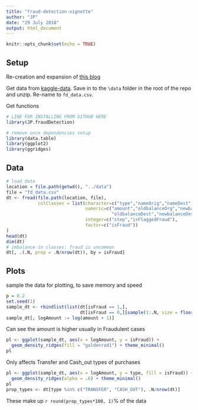 ```yaml
---
title: "fraud-detection-vignette"
author: "JP"
date: "29 July 2018"
output: html_document
---
```


```r
knitr::opts_chunk$set(echo = TRUE)
```

## Setup

Re-creation and expansion of [this blog](https://blog.codecentric.de/en/2017/09/data-science-fraud-detection/) 

Get data from [kaggle-data](https://www.kaggle.com/ntnu-testimon/paysim1).
Save in to the `\data` folder in the root of the repo and unzip. Re-name to 
`fd_data.csv`.

Get functions
```r
# LINE FOR INSTALLING FROM GITHUB HERE
library(JP.fraudDetection)

# remove once dependencies setup
library(data.table)
library(ggplot2)
library(ggridges)
```


## Data

```r
# load data
location = file.path(getwd(), "../data")
file = "fd_data.csv"
dt <- fread(file.path(location, file),
            colClasses = list(character=c("type","nameOrig","nameDest"),
                              numeric=c("amount","oldbalanceOrg","newbalanceOrig",
                                        "oldbalanceDest","newbalanceDest"),
                              integer=c("step","isFlaggedFraud"),
                              factor=c("isFraud"))
)
head(dt)
dim(dt)
# imbalance in classes: fraud is uncommon
dt[, .(.N, prop = .N/nrow(dt)), by = isFraud]
```


## Plots
sample the data for plotting, to save memory and speed
```r
p = 0.2
set.seed(1)
sample_dt <- rbindlist(list(dt[isFraud == 1,],
                            dt[isFraud == 0,][sample(1:.N, size = floor(.N*p)),])) 
sample_dt[, logAmount := log(amount + 1)]
```

Can see the amount is higher usually in Fraudulent cases
```r
pl <- ggplot(sample_dt, aes(x = logAmount, y = isFraud)) + 
  geom_density_ridges(fill = "goldenrod1") + theme_minimal()
pl
```

Only affects Transfer and Cash_out types of purchases
```r
pl <- ggplot(sample_dt, aes(x = logAmount, y = type, fill = isFraud)) + 
  geom_density_ridges(alpha = .6) + theme_minimal()
pl
prop_types <- dt[type %in% c("TRANSFER", "CASH_OUT"), .N/nrow(dt)]
```

These make up `r round(prop_types*100, 1)`% of the data 